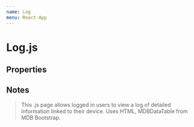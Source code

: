 ```yaml
---
name: Log
menu: React-App
---
```



# Log.js

## Properties
<Props of={Log} />

## Notes
> This .js page allows logged in users to view a log of detailed
information linked to their device. Uses HTML, MDBDataTable from MDB Bootstrap.

